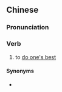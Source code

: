 {{also|尽全力}}
==Chinese==
{{zh-forms|type=12|s=尽全力}}

===Pronunciation===
{{zh-pron
|m=jìnquánlì
|cat=v
}}

===Verb===
{{zh-verb}}

# to [[do one's best]]

====Synonyms====
* {{zh-l|盡力}}
